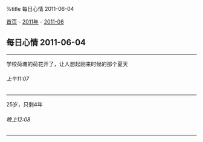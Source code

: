 %title 每日心情 2011-06-04

[[../../../index|首页]] - [[../index|2011年]] - [[index|2011-06]]
==每日心情 2011-06-04==
----
学校荷塘的荷花开了，让人想起刚来时候的那个夏天
======上午11:07======
----
25岁，只剩4年
======晚上12:08======
----
